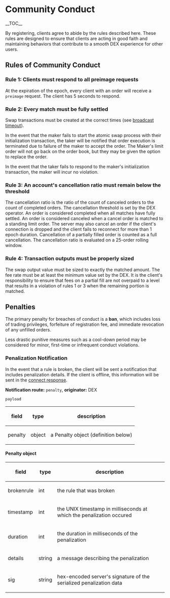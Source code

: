 =Community Conduct=

__TOC__

By registering, clients agree to abide by the rules described here. These rules
are designed to ensure that clients are acting in good faith and maintaining
behaviors that contribute to a smooth DEX experience for other users.

==Rules of Community Conduct==

===Rule 1: Clients must respond to all preimage requests===

At the expiration of the epoch, every client with an order will receive a
<code>preimage</code> request. The client has 5 seconds to respond.

===Rule 2: Every match must be fully settled===

Swap transactions must be created at the correct times (see
[[fundamentals.mediawiki/#Exchange_Variables|broadcast timeout]]).

In the event that the maker fails to start the atomic swap process with their
initialization transaction, the taker will be notified that order execution is
terminated due to failure of the maker to accept the order. The Maker's limit
order will not go back on the order book, but they may be given the option to
replace the order.

In the event that the taker fails to respond to the maker's initialization
transaction, the maker will incur no violation.

===Rule 3: An account's cancellation ratio must remain below the threshold===

The cancellation ratio is the ratio of the count of canceled orders to the
count of completed orders.
The cancellation threshold is set by the DEX operator.
An order is considered completed when all matches have fully settled.
An order is considered canceled when a cancel order is matched to a standing
limit order. The server may also cancel an order if the client's connection is
dropped and the client fails to reconnect for more than 1 epoch duration.
Cancellation of a partially filled order is counted as a full cancellation.
The cancellation ratio is evaluated on a 25-order rolling window.

===Rule 4: Transaction outputs must be properly sized===

The swap output value must be sized to exactly the matched amount. The fee rate
must be at least the minimum value set by the DEX. It is the client's
responsibility to ensure that fees on a partial fill are not overpaid to a
level that results in a violation of rules 1 or 3 when the remaining portion is
matched.

==Penalties==

The primary penalty for breaches of conduct is a '''ban''', which includes loss
of trading privileges, forfeiture of registration fee, and immediate revocation
of any unfilled orders.

Less drastic punitive measures such as a cool-down period may be considered
for minor, first-time or infrequent conduct violations.

===Penalization Notification===

In the event that a rule is broken, the client will be sent a notification that
includes penalization details. If the client is offline, this information will
be sent in the [[comm.mediawiki/#Session_Authentication|connect response]].

'''Notification route:''' <code>penalty</code>, '''originator: ''' DEX

<code>payload</code>
{|
! field   !! type   !! description
|-
| penalty || object || a Penalty object (definition below)
|}


====Penalty object====
{|
! field      !! type   !! description
|-
| brokenrule || int    || the rule that was broken
|-
| timestamp  || int    || the UNIX timestamp in milliseconds at which the penalization occured
|-
| duration   || int    || the duration in milliseconds of the penalization
|-
| details    || string || a message describing the penalization
|-
| sig        || string || hex-encoded server's signature of the serialized penalization data
|}
